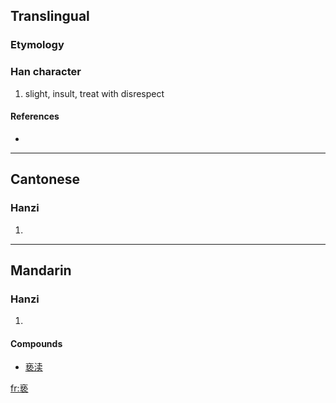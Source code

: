{{also|褻}}
==Translingual==

===Etymology===
{{Han simp|褻|f=埶|t=执}}

===Han character===
{{Han char|rn=8|rad=亠|as=10|sn=12|four=|canj=卜手戈女 (YQIV)|ids=⿻[[衣]][[执]]}}

# slight, insult, treat with disrespect

====References====
* {{Han ref|kx=1116.341|hdz=10290.020|uh=4EB5|ud=20149}}

----

==Cantonese==

===Hanzi===
{{yue-hanzi|jyut=|y=sit3|tra=褻}}

# {{defn|Cantonese|sort=亠10}}

----

==Mandarin==

===Hanzi===
{{cmn-hanzi|tra=褻|pin=[[xiè]] ([[xie4]])|wg=hsieh<sup>4</sup>}}

# {{defn|Mandarin|sort=亠10}}

====Compounds====
* [[亵渎]]

[[fr:亵]]